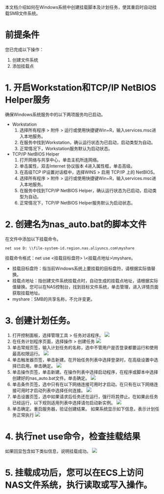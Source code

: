 本文档介绍如何在Windows系统中创建挂载脚本及计划任务，使其重启时自动挂载SMB文件系统。

# **前提条件**
您已完成以下操作：

1. 创建文件系统
2. 添加挂载点


# **1. 开启Workstation和TCP/IP NetBIOS Helper服务**
确保Windows系统服务中的以下两项服务均已启动。
- Workstation
    1. 选择所有程序 > 附件 > 运行或使用快捷键Win+R，输入services.msc进入本地服务。
    2. 在服务中找到Workstation，确认运行状态为已启动，启动类型为自动。
    3. 正常情况下，Workstation服务默认为启动状态。
- TCP/IP NetBIOS Helper
    1. 打开网络与共享中心，单击主机所连网络。
    2. 单击属性，双击Internet 协议版本 4进入属性框，单击高级。
    3. 在高级TCP IP设置对话框中，选择WINS > 启用 TCP/IP 上的 NetBIOS。
    4. 选择所有程序 > 附件 > 运行或使用快捷键Win+R，输入services.msc进入本地服务。
    5. 在服务中找到TCP/IP NetBIOS Helper，确认运行状态为已启动，启动类型为自动。
    6. 正常情况下，TCP/IP NetBIOS Helper服务默认为启动状态。

# **2. 创建名为nas_auto.bat的脚本文件**

在文件中添加以下挂载命令。

```
net use D: \\file-system-id.region.nas.aliyuncs.com\myshare 
```
挂载命令格式：net use <挂载目标盘符> \\<挂载点地址>\myshare。
- 挂载目标盘符：指当前Windows系统上要挂载的目标盘符，请根据实际值替换。
- 挂载点地址：指创建文件系统挂载点时，自动生成的挂载点地址，请根据实际值替换。您可以在NAS控制台，找到目标文件系统，单击管理，进入详情页面获取挂载地址。
- myshare：SMB的共享名称，不允许变更。

# **3. 创建计划任务。**
 1. 打开控制面板，选择管理工具 > 任务对话程序。
 ![](https://dn-odum9helk.qbox.me/FkTvDk8SqWQDqUDXMwjA11bPMNIa)
 1. 在任务计划程序页面，选择操作 > 创建任务
 ![](https://dn-odum9helk.qbox.me/FoVGX-VFJ9vNuLiuUOxb66sCOqcq)
 1. 单击常规页签，输入计划任务的名称，选中不管用户是否登录都要运行和使用最高权限运行。
 ![](https://dn-odum9helk.qbox.me/FoVGX-VFJ9vNuLiuUOxb66sCOqcq)
 1. 单击触发器页签，单击新建。在开始任务列表中选择登录时，在高级设置中选择已启用。单击确定。
 ![](https://dn-odum9helk.qbox.me/Fm9p0sM8eXdA8REN83KXuZMMLXEg)
 1. 单击操作页签，单击新建。在操作列表中选择启动程序，在程序或脚本中选择创建好的nas_auto.bat文件。单击确定。
 ![](https://dn-odum9helk.qbox.me/FpigVY754E0VmKM8iJnQGwcHfAxr)
 1. 单击条件页签，选中只有在以下网络连接可用时才启动。在只有在以下网络连接可用时才启动列表中选择任何连接。
 ![](https://dn-odum9helk.qbox.me/Fn1m9O2ZjW3ToMsZ_AaE-oI4fX06)
 1. 单击设置页签，选中如果请求后任务还在运行，强行将其停止。在如果此任务已经运行，以下规则适用列表中选择请勿启动新实例。
 ![](https://dn-odum9helk.qbox.me/FkNut5ecUxpVTD52aGA08cMzNSCK)
 1. 单击确定。重启服务器，验证创建结果。
 如果系统显示如下信息，表示计划任务正常执行
 ![](https://dn-odum9helk.qbox.me/Fp72hHAsslxcNbE2BvznaicpJpWw)
# **4. 执行net use命令，检查挂载结果**
如果回显包含如下类似信息，说明挂载成功。
![](https://dn-odum9helk.qbox.me/FmXTe7Z0b95Qv26Tw-A5YMKbP2_S)
# **5. 挂载成功后，您可以在ECS上访问NAS文件系统，执行读取或写入操作。**